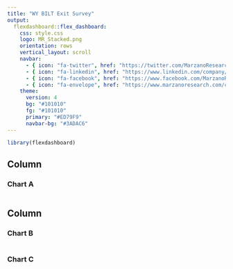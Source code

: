 ```yaml
---
title: "WY BILT Exit Survey"
output: 
  flexdashboard::flex_dashboard:
    css: style.css 
    logo: MR_Stacked.png
    orientation: rows
    vertical_layout: scroll
    navbar:
      - { icon: "fa-twitter", href: "https://twitter.com/MarzanoResearch", align: right }
      - { icon: "fa-linkedin", href: "https://www.linkedin.com/company/marzano-research/", align: right }
      - { icon: "fa-facebook", href: "https://www.facebook.com/MarzanoResearch/", align: right }
      - { icon: "fa-envelope", href: "https://www.marzanoresearch.com/contact", align: right}
    theme: 
      version: 4
      bg: "#101010"
      fg: "#101010" 
      primary: "#ED79F9"
      navbar-bg: "#3ADAC6"
---
```


<script>
$('.navbar-logo').wrap('<a href="https://www.marzanoresearch.com/" target=_blank>');
</script>


```r
library(flexdashboard)
```

Column {data-width=650}
-----------------------------------------------------------------------

### Chart A

```r

```

Column {data-width=350}
-----------------------------------------------------------------------

### Chart B

```r

```

### Chart C

```r

```

